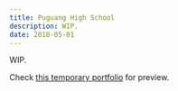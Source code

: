 ```yaml
---
title: Puguang High School
description: WIP.
date: 2018-05-01
---
```


WIP.

Check [this temporary portfolio](https://blog-nobelium.ivorkchan.vercel.app/projects) for preview.
